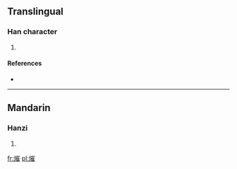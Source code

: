==Translingual==

===Han character===
{{Han char|rn=86|rad=火|as=11|sn=15|four=|canj=火山人土 (FUOG)}}

# {{defn|Han|sort=火11}}

====References====
* {{Han ref|kx=0680.300|dkj=19341|dj=1092.070|hdz=32229.030|uh=71A3|ud=29091}}

----

==Mandarin==

===Hanzi===
{{cmn-hanzi|pin=[[suī]] ([[sui1]])|wg=sui<sup>1</sup>}}

# {{defn|Mandarin|sort=火11}}

[[fr:熣]]
[[pl:熣]]